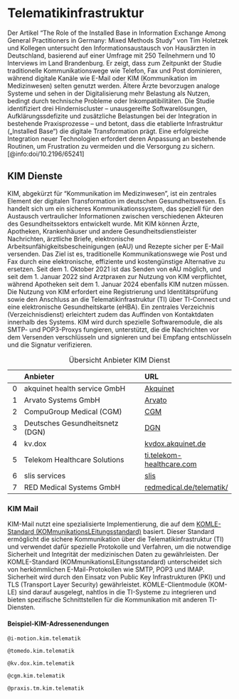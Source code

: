 # Telematikinfrastruktur

Der Artikel "The Role of the Installed Base in Information Exchange Among General Practitioners in Germany: Mixed Methods Study" von Tim Holetzek und Kollegen untersucht den Informationsaustausch von Hausärzten in Deutschland, basierend auf einer Umfrage mit 250 Teilnehmern und 10 Interviews im Land Brandenburg. Er zeigt, dass zum Zeitpunkt der Studie traditionelle Kommunikationswege wie Telefon, Fax und Post dominieren, während digitale Kanäle wie E-Mail oder KIM (Kommunikation im Medizinwesen) selten genutzt werden. Ältere Ärzte bevorzugen analoge Systeme und sehen in der Digitalisierung mehr Belastung als Nutzen, bedingt durch technische Probleme oder Inkompatibilitäten. Die Studie identifiziert drei Hinderniscluster – unausgereifte Softwarelösungen, Aufklärungssdefizite und zusätzliche Belastungen bei der Integration in bestehende Praxisprozesse – und betont, dass die etablierte Infrastruktur („Installed Base“) die digitale Transformation prägt. Eine erfolgreiche Integration neuer Technologien erfordert deren Anpassung an bestehende Routinen, um Frustration zu vermeiden und die Versorgung zu sichern. [@info:doi/10.2196/65241]

## KIM Dienste

KIM, abgekürzt für "Kommunikation im Medizinwesen", ist ein zentrales Element der digitalen Transformation im deutschen Gesundheitswesen. Es handelt sich um ein sicheres Kommunikationssystem, das speziell für den Austausch vertraulicher Informationen zwischen verschiedenen Akteuren des Gesundheitssektors entwickelt wurde. Mit KIM können Ärzte, Apotheken, Krankenhäuser und andere Gesundheitsdienstleister Nachrichten, ärztliche Briefe, elektronische Arbeitsunfähigkeitsbescheinigungen (eAU) und Rezepte sicher per E-Mail versenden. Das Ziel ist es, traditionelle Kommunikationswege wie Post und Fax durch eine elektronische, effiziente und kostengünstige Alternative zu ersetzen. Seit dem 1. Oktober 2021 ist das Senden von eAU möglich, und seit dem 1. Januar 2022 sind Arztpraxen zur Nutzung von KIM verpflichtet, während Apotheken seit dem 1. Januar 2024 ebenfalls KIM nutzen müssen. Die Nutzung von KIM erfordert eine Registrierung und Identitätsprüfung sowie den Anschluss an die Telematikinfrastruktur (TI) über TI-Connect und eine elektronische Gesundheitskarte (eHBA). Ein zentrales Verzeichnis (Verzeichnisdienst) erleichtert zudem das Auffinden von Kontaktdaten innerhalb des Systems. KIM wird durch spezielle Softwaremodule, die als SMTP- und POP3-Proxys fungieren, unterstützt, die die Nachrichten vor dem Versenden verschlüsseln und signieren und bei Empfang entschlüsseln und die Signatur verifizieren.

|    | Anbieter                          | URL                |
|---:|:----------------------------------|:-------------------|
|  0 | akquinet health service GmbH      | [Akquinet](https://www.akquinet.de)        |
|  1 | Arvato Systems GmbH                | [Arvato](https://www.arvato-systems.de)    |
|  2 | CompuGroup Medical (CGM)           | [CGM](https://www.cgm.com)                 |
|  3 | Deutsches Gesundheitsnetz (DGN)   | [DGN](https://www.dgn.de)                  |
|  4 | kv.dox                             | [kvdox.akquinet.de](https://kvdox.akquinet.de/)            |
|  5 | Telekom Healthcare Solutions       | [ti.telekom-healthcare.com](https://ti.telekom-healthcare.com/) |
|  6 | slis services                      | [slis](https://www.slis.services)          |
|  7 | RED Medical Systems GmbH | [redmedical.de/telematik/](https://www.redmedical.de/telematik/) |

: Übersicht Anbieter KIM Dienst

### KIM Mail

KIM-Mail nutzt eine spezialisierte Implementierung, die auf dem [KOMLE-Standard (KOMmunikationsLEitungsstandard)](https://gemspec.gematik.de/docs/gemSpec/gemSpec_CM_KOMLE/latest/) basiert. Dieser Standard ermöglicht die sichere Kommunikation über die Telematikinfrastruktur (TI) und verwendet dafür spezielle Protokolle und Verfahren, um die notwendige Sicherheit und Integrität der medizinischen Daten zu gewährleisten. Der KOMLE-Standard (KOMmunikationsLEitungsstandard) unterscheidet sich von herkömmlichen E-Mail-Protokollen wie SMTP, POP3 und IMAP. Sicherheit wird durch den Einsatz von Public Key Infrastrukturen (PKI) und TLS (Transport Layer Security) gewährleistet. KOMLE-Clientmodule (KOM-LE) sind darauf ausgelegt, nahtlos in die TI-Systeme zu integrieren und bieten spezifische Schnittstellen für die Kommunikation mit anderen TI-Diensten.

#### Beispiel-KIM-Adressenendungen

`@i-motion.kim.telematik`

`@tomedo.kim.telematik`

`@kv.dox.kim.telematik`

`@cgm.kim.telematik`

`@praxis.tm.kim.telematik`
